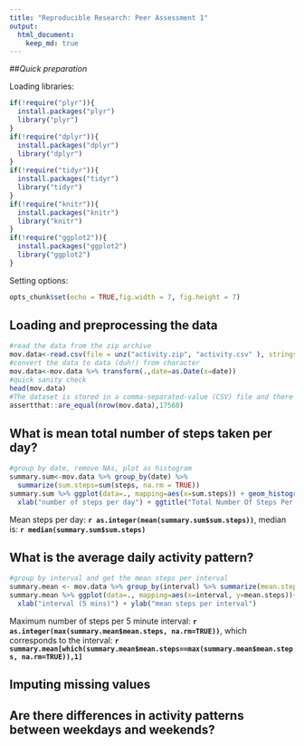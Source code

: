 ```yaml
---
title: "Reproducible Research: Peer Assessment 1"
output: 
  html_document:
    keep_md: true
---
```

##*Quick preparation*

Loading libraries:

```r
if(!require("plyr")){
  install.packages("plyr")
  library("plyr")
}
if(!require("dplyr")){
  install.packages("dplyr")
  library("dplyr")
}
if(!require("tidyr")){
  install.packages("tidyr")
  library("tidyr")
}
if(!require("knitr")){
  install.packages("knitr")
  library("knitr")
}
if(!require("ggplot2")){
  install.packages("ggplot2")
  library("ggplot2")
}
```

Setting options:

```r
opts_chunk$set(echo = TRUE,fig.width = 7, fig.height = 7)

```

## Loading and preprocessing the data

```r
#read the data from the zip archive
mov.data<-read.csv(file = unz("activity.zip", "activity.csv" ), stringsAsFactors = FALSE, header = TRUE)
#convert the data to data (duh!) from character
mov.data<-mov.data %>% transform(.,date=as.Date(x=date))
#quick sanity check
head(mov.data)
#The dataset is stored in a comma-separated-value (CSV) file and there are a total of 17,568 observations in this dataset.
assertthat::are_equal(nrow(mov.data),17568)
```


## What is mean total number of steps taken per day?

```r
#group by date, remove NAs, plot as histogram
summary.sum<-mov.data %>% group_by(date) %>% 
  summarize(sum.steps=sum(steps, na.rm = TRUE))
summary.sum %>% ggplot(data=., mapping=aes(x=sum.steps)) + geom_histogram(binwidth=1000, fill="steelblue", color="black") +
  xlab("number of steps per day") + ggtitle("Total Number Of Steps Per Day")
```

Mean steps per day: **`r as.integer(mean(summary.sum$sum.steps))`**, median is: **`r median(summary.sum$sum.steps)`**

## What is the average daily activity pattern?

```r
#group by interval and get the mean steps per interval
summary.mean <- mov.data %>% group_by(interval) %>% summarize(mean.steps=mean(steps, na.rm = TRUE))
summary.mean %>% ggplot(data=., mapping=aes(x=interval, y=mean.steps))+geom_line(color="steelblue") +
  xlab("interval (5 mins)") + ylab("mean steps per interval")
```

Maximum number of steps per 5 minute interval: **`r as.integer(max(summary.mean$mean.steps, na.rm=TRUE))`**, which corresponds to the interval: **`r summary.mean[which(summary.mean$mean.steps==max(summary.mean$mean.steps, na.rm=TRUE)),1]`**

## Imputing missing values



## Are there differences in activity patterns between weekdays and weekends?
